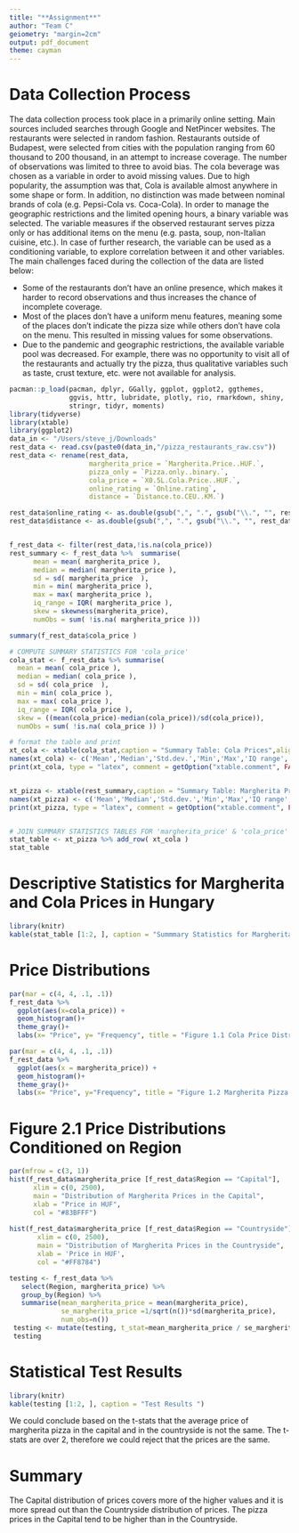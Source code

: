 ```yaml
---
title: "**Assignment**"
author: "Team C"
geiometry: "margin=2cm"
output: pdf_document
theme: cayman
---
```

# Data Collection Process 

The data collection process took place in a primarily online setting. Main sources included searches through Google and NetPincer websites. The restaurants were selected in random fashion. Restaurants outside of Budapest, were selected from cities with the population ranging from 60 thousand to 200 thousand, in an attempt to increase coverage. The number of observations was limited to three to avoid bias. The cola beverage was chosen as a variable in order to avoid missing values. Due to high popularity, the assumption was that, Cola is available almost anywhere in some shape or form. In addition, no distinction was made between nominal brands of cola (e.g. Pepsi-Cola vs. Coca-Cola). In order to manage the geographic restrictions and the limited opening hours, a binary variable was selected. The variable measures if the observed restaurant serves pizza only or has additional items on the menu (e.g. pasta, soup, non-Italian cuisine, etc.). In case of further research, the variable can be used as a conditioning variable, to explore correlation between it and other variables. The main challenges faced during the collection of the data are listed below: 

* Some of the restaurants don’t have an online presence, which makes it harder to record observations and thus increases the chance of incomplete coverage. 
* Most of the places don’t have a uniform menu features, meaning some of the places don’t indicate the pizza size while others don’t have cola on the menu. This resulted in missing values for some observations. 
* Due to the pandemic and geographic restrictions, the available variable pool was decreased. For example, there was no opportunity to visit all of the restaurants and actually try the pizza, thus qualitative variables such as taste, crust texture, etc. were not available for analysis.  

```r
pacman::p_load(pacman, dplyr, GGally, ggplot, ggplot2, ggthemes,
               ggvis, httr, lubridate, plotly, rio, rmarkdown, shiny,
               stringr, tidyr, moments)
library(tidyverse)
library(xtable)
library(ggplot2)
data_in <- "/Users/steve_j/Downloads"
rest_data <- read.csv(paste0(data_in,"/pizza_restaurants_raw.csv"))
rest_data <- rename(rest_data,
                    margherita_price = `Margherita.Price..HUF.`,
                    pizza_only = `Pizza.only..binary.`,
                    cola_price = `X0.5L.Cola.Price..HUF.`,
                    online_rating = `Online.rating`,
                    distance = `Distance.to.CEU..KM.`)

rest_data$online_rating <- as.double(gsub(",", ".", gsub("\\.", "", rest_data$online_rating))) 
rest_data$distance <- as.double(gsub(",", ".", gsub("\\.", "", rest_data$distance)))


f_rest_data <- filter(rest_data,!is.na(cola_price))
rest_summary <- f_rest_data %>%  summarise(
      mean = mean( margherita_price ),
      median = median( margherita_price ),
      sd = sd( margherita_price  ),
      min = min( margherita_price ),
      max = max( margherita_price ),
      iq_range = IQR( margherita_price ),
      skew = skewness(margherita_price),
      numObs = sum( !is.na( margherita_price )))

summary(f_rest_data$cola_price )

# COMPUTE SUMMARY STATISTICS FOR 'cola_price'
cola_stat <- f_rest_data %>% summarise( 
  mean = mean( cola_price ),
  median = median( cola_price ),
  sd = sd( cola_price  ),
  min = min( cola_price ),
  max = max( cola_price ),
  iq_range = IQR( cola_price ),
  skew = ((mean(cola_price)-median(cola_price))/sd(cola_price)),
  numObs = sum( !is.na( cola_price )) )

# format the table and print
xt_cola <- xtable(cola_stat,caption = "Summary Table: Cola Prices",align='llccccccc', digits = c(2,0,2,0,0,0,0,3,0))
names(xt_cola) <- c('Mean','Median','Std.dev.','Min','Max','IQ range','Skewness', 'Observations' )
print(xt_cola, type = "latex", comment = getOption("xtable.comment", FALSE))


xt_pizza <- xtable(rest_summary,caption = "Summary Table: Margherita Prices",align='llccccccc', digits = c(2,0,2,0,0,0,0,3,0))
names(xt_pizza) <- c('Mean','Median','Std.dev.','Min','Max','IQ range','Skewness', 'Observations' )
print(xt_pizza, type = "latex", comment = getOption("xtable.comment", FALSE))


# JOIN SUMMARY STATISTICS TABLES FOR 'margherita_price' & 'cola_price'
stat_table <- xt_pizza %>% add_row( xt_cola )
stat_table
```

# Descriptive Statistics for Margherita and Cola Prices in Hungary 

```r
library(knitr)
kable(stat_table [1:2, ], caption = "Summmary Statistics for Margherita (1) and Cola (2)") 
```

# Price Distributions 

```r
par(mar = c(4, 4, .1, .1))
f_rest_data %>%
  ggplot(aes(x=cola_price)) +
  geom_histogram()+
  theme_gray()+
  labs(x= "Price", y= "Frequency", title = "Figure 1.1 Cola Price Distribution")

par(mar = c(4, 4, .1, .1))
f_rest_data %>%
  ggplot(aes(x = margherita_price)) +
  geom_histogram()+
  theme_gray()+
  labs(x= "Price", y="Frequency", title = "Figure 1.2 Margherita Pizza Price Distribution")
```

# Figure 2.1 Price Distributions Conditioned on Region 

```r
par(mfrow = c(3, 1)) 
hist(f_rest_data$margherita_price [f_rest_data$Region == "Capital"],
      xlim = c(0, 2500),
      main = "Distribution of Margherita Prices in the Capital",
      xlab = "Price in HUF",
      col = "#83BFFF")
     
hist(f_rest_data$margherita_price [f_rest_data$Region == "Countryside"],
       xlim = c(0, 2500),
       main = "Distribution of Margherita Prices in the Countryside",
       xlab = 'Price in HUF',
       col = "#FF8784")
```

```r
testing <- f_rest_data %>% 
   select(Region, margherita_price) %>% 
   group_by(Region) %>% 
   summarise(mean_margherita_price = mean(margherita_price),
             se_margherita_price =1/sqrt(n())*sd(margherita_price),
             num_obs=n())
 testing <- mutate(testing, t_stat=mean_margherita_price / se_margherita_price)
 testing 
```
\vspace*{-4cm}
# Statistical Test Results 

```r
library(knitr)
kable(testing [1:2, ], caption = "Test Results ") 
```
We could conclude based on the t-stats that the average price of margherita pizza in the capital and in the countryside is not the same. The t-stats are over 2, therefore we could reject that the prices are the same.

# Summary 

The Capital distribution of prices covers more of the higher values and it is more spread out than the Countryside distribution of prices. The pizza prices in the Capital tend to be higher than in the Countryside.





